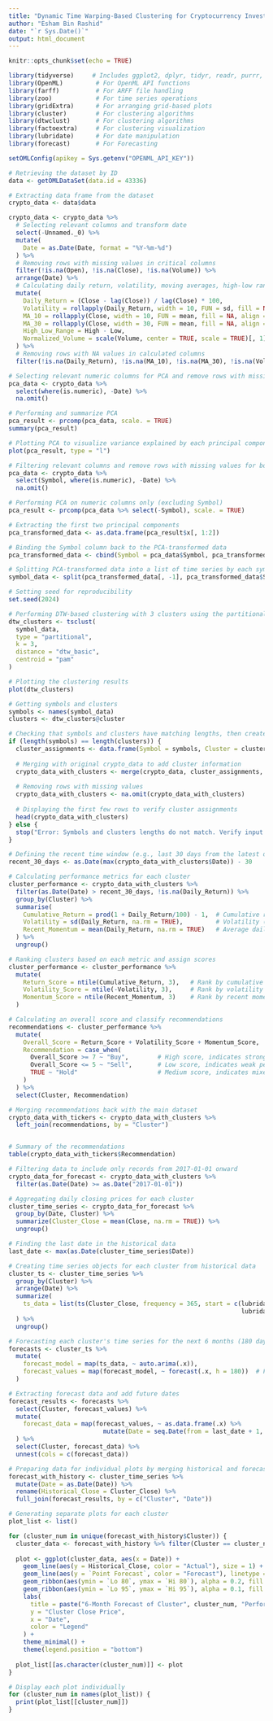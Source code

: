 ```yaml
---
title: "Dynamic Time Warping-Based Clustering for Cryptocurrency Investment"
author: "Esham Bin Rashid"
date: "`r Sys.Date()`"
output: html_document
---
```


```r
knitr::opts_chunk$set(echo = TRUE)
```

```r

library(tidyverse)     # Includes ggplot2, dplyr, tidyr, readr, purrr, etc.
library(OpenML)         # For OpenML API functions
library(farff)          # For ARFF file handling
library(zoo)            # For time series operations
library(gridExtra)      # For arranging grid-based plots
library(cluster)        # For clustering algorithms
library(dtwclust)       # For clustering algorithms
library(factoextra)     # For clustering visualization
library(lubridate)      # For date manipulation
library(forecast)       # For Forecasting

```

```r
setOMLConfig(apikey = Sys.getenv("OPENML_API_KEY"))

# Retrieving the dataset by ID
data <- getOMLDataSet(data.id = 43336)

# Extracting data frame from the dataset
crypto_data <- data$data
```

```r

crypto_data <- crypto_data %>%
  # Selecting relevant columns and transform date
  select(-Unnamed._0) %>%
  mutate(
    Date = as.Date(Date, format = "%Y-%m-%d")
  ) %>%
  # Removing rows with missing values in critical columns
  filter(!is.na(Open), !is.na(Close), !is.na(Volume)) %>%
  arrange(Date) %>%
  # Calculating daily return, volatility, moving averages, high-low range, and normalized volume
  mutate(
    Daily_Return = (Close - lag(Close)) / lag(Close) * 100,
    Volatility = rollapply(Daily_Return, width = 10, FUN = sd, fill = NA, align = "right"),
    MA_10 = rollapply(Close, width = 10, FUN = mean, fill = NA, align = "right"),
    MA_30 = rollapply(Close, width = 30, FUN = mean, fill = NA, align = "right"),
    High_Low_Range = High - Low,
    Normalized_Volume = scale(Volume, center = TRUE, scale = TRUE)[, 1]
  ) %>%
  # Removing rows with NA values in calculated columns
  filter(!is.na(Daily_Return), !is.na(MA_10), !is.na(MA_30), !is.na(Volatility))

```

```r
# Selecting relevant numeric columns for PCA and remove rows with missing values
pca_data <- crypto_data %>%
  select(where(is.numeric), -Date) %>%
  na.omit()

# Performing and summarize PCA
pca_result <- prcomp(pca_data, scale. = TRUE)
summary(pca_result)

# Plotting PCA to visualize variance explained by each principal component
plot(pca_result, type = "l")
```

```r
# Filtering relevant columns and remove rows with missing values for both PCA and Symbol
pca_data <- crypto_data %>%
  select(Symbol, where(is.numeric), -Date) %>%
  na.omit()

# Performing PCA on numeric columns only (excluding Symbol)
pca_result <- prcomp(pca_data %>% select(-Symbol), scale. = TRUE)

# Extracting the first two principal components
pca_transformed_data <- as.data.frame(pca_result$x[, 1:2])

# Binding the Symbol column back to the PCA-transformed data
pca_transformed_data <- cbind(Symbol = pca_data$Symbol, pca_transformed_data)

# Splitting PCA-transformed data into a list of time series by each symbol
symbol_data <- split(pca_transformed_data[, -1], pca_transformed_data$Symbol)

# Setting seed for reproducibility
set.seed(2024)

# Performing DTW-based clustering with 3 clusters using the partitional method
dtw_clusters <- tsclust(
  symbol_data,
  type = "partitional",
  k = 3,
  distance = "dtw_basic",
  centroid = "pam"
)

# Plotting the clustering results
plot(dtw_clusters)


```

```r
# Getting symbols and clusters
symbols <- names(symbol_data)
clusters <- dtw_clusters@cluster

# Checking that symbols and clusters have matching lengths, then create cluster assignments
if (length(symbols) == length(clusters)) {
  cluster_assignments <- data.frame(Symbol = symbols, Cluster = clusters)
  
  # Merging with original crypto_data to add cluster information
  crypto_data_with_clusters <- merge(crypto_data, cluster_assignments, by = "Symbol", all.x = TRUE)
  
  # Removing rows with missing values
  crypto_data_with_clusters <- na.omit(crypto_data_with_clusters)
  
  # Displaying the first few rows to verify cluster assignments
  head(crypto_data_with_clusters)
} else {
  stop("Error: Symbols and clusters lengths do not match. Verify input data.")
}

```

```r
# Defining the recent time window (e.g., last 30 days from the latest date in the dataset)
recent_30_days <- as.Date(max(crypto_data_with_clusters$Date)) - 30

# Calculating performance metrics for each cluster
cluster_performance <- crypto_data_with_clusters %>%
  filter(as.Date(Date) > recent_30_days, !is.na(Daily_Return)) %>%
  group_by(Cluster) %>%
  summarise(
    Cumulative_Return = prod(1 + Daily_Return/100) - 1,  # Cumulative return over the period
    Volatility = sd(Daily_Return, na.rm = TRUE),         # Volatility (std dev of returns)
    Recent_Momentum = mean(Daily_Return, na.rm = TRUE)   # Average daily return as momentum
  ) %>%
  ungroup()

# Ranking clusters based on each metric and assign scores
cluster_performance <- cluster_performance %>%
  mutate(
    Return_Score = ntile(Cumulative_Return, 3),   # Rank by cumulative return (higher is better)
    Volatility_Score = ntile(-Volatility, 3),     # Rank by volatility (lower is better, hence the negative sign)
    Momentum_Score = ntile(Recent_Momentum, 3)    # Rank by recent momentum (higher is better)
  )

# Calculating an overall score and classify recommendations
recommendations <- cluster_performance %>%
  mutate(
    Overall_Score = Return_Score + Volatility_Score + Momentum_Score,
    Recommendation = case_when(
      Overall_Score >= 7 ~ "Buy",        # High score, indicates strong performance
      Overall_Score <= 5 ~ "Sell",       # Low score, indicates weak performance
      TRUE ~ "Hold"                      # Medium score, indicates mixed performance
    )
  ) %>%
  select(Cluster, Recommendation)

# Merging recommendations back with the main dataset
crypto_data_with_tickers <- crypto_data_with_clusters %>%
  left_join(recommendations, by = "Cluster")


# Summary of the recommendations
table(crypto_data_with_tickers$Recommendation)

```

```r
# Filtering data to include only records from 2017-01-01 onward
crypto_data_for_forecast <- crypto_data_with_clusters %>%
  filter(as.Date(Date) >= as.Date("2017-01-01"))

# Aggregating daily closing prices for each cluster
cluster_time_series <- crypto_data_for_forecast %>%
  group_by(Date, Cluster) %>%
  summarize(Cluster_Close = mean(Close, na.rm = TRUE)) %>%
  ungroup()

# Finding the last date in the historical data
last_date <- max(as.Date(cluster_time_series$Date))

# Creating time series objects for each cluster from historical data
cluster_ts <- cluster_time_series %>%
  group_by(Cluster) %>%
  arrange(Date) %>%
  summarize(
    ts_data = list(ts(Cluster_Close, frequency = 365, start = c(lubridate::year(min(as.Date(Date))), 
                                                                lubridate::yday(min(as.Date(Date))))))
  ) %>%
  ungroup()

# Forecasting each cluster's time series for the next 6 months (180 days)
forecasts <- cluster_ts %>%
  mutate(
    forecast_model = map(ts_data, ~ auto.arima(.x)),
    forecast_values = map(forecast_model, ~ forecast(.x, h = 180))  # Forecast for the next 180 days
  )

# Extracting forecast data and add future dates
forecast_results <- forecasts %>%
  select(Cluster, forecast_values) %>%
  mutate(
    forecast_data = map(forecast_values, ~ as.data.frame(.x) %>% 
                          mutate(Date = seq.Date(from = last_date + 1, by = "day", length.out = 180)))
  ) %>%
  select(Cluster, forecast_data) %>%
  unnest(cols = c(forecast_data))

# Preparing data for individual plots by merging historical and forecasted data
forecast_with_history <- cluster_time_series %>%
  mutate(Date = as.Date(Date)) %>%
  rename(Historical_Close = Cluster_Close) %>%
  full_join(forecast_results, by = c("Cluster", "Date"))

# Generating separate plots for each cluster
plot_list <- list()

for (cluster_num in unique(forecast_with_history$Cluster)) {
  cluster_data <- forecast_with_history %>% filter(Cluster == cluster_num)
  
  plot <- ggplot(cluster_data, aes(x = Date)) +
    geom_line(aes(y = Historical_Close, color = "Actual"), size = 1) +  # Historical data
    geom_line(aes(y = `Point Forecast`, color = "Forecast"), linetype = "dashed", size = 1) +  # Forecast line
    geom_ribbon(aes(ymin = `Lo 80`, ymax = `Hi 80`), alpha = 0.2, fill = "blue") +  # 80% CI
    geom_ribbon(aes(ymin = `Lo 95`, ymax = `Hi 95`), alpha = 0.1, fill = "purple") +  # 95% CI
    labs(
      title = paste("6-Month Forecast of Cluster", cluster_num, "Performance"),
      y = "Cluster Close Price",
      x = "Date",
      color = "Legend"
    ) +
    theme_minimal() +
    theme(legend.position = "bottom")
  
  plot_list[[as.character(cluster_num)]] <- plot
}

# Display each plot individually
for (cluster_num in names(plot_list)) {
  print(plot_list[[cluster_num]])
}

```
